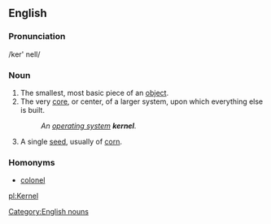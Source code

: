 {{wikipedia}}
==English==
===Pronunciation===
/ker' nell/
===Noun===
[[Category:English nouns]]
#The smallest, most basic piece of an [[object]].
#The very [[core]], or center, of a larger system, upon which everything else is built.
#:''An [[operating system]] '''kernel'''.''
#A single [[seed]], usually of [[corn]].

===Homonyms===
*[[colonel]]

[[pl:Kernel]]